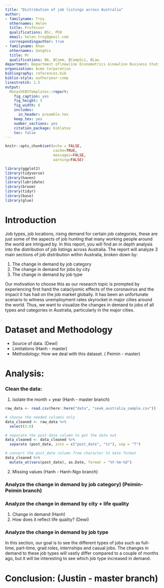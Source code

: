 ```yaml
---
title: "Distribution of job listings across Australia"
author:
- familyname: Troy
  othernames: Helen
  title: Professor
  qualifications: BSc, PhD
  email: helen.troy@gmail.com
  correspondingauthor: true
- familyname: Khan
  othernames: Genghis
  title: Mr
  qualifications: BA, BComm, BCompSci, BLaw
department: Department of\newline Econometrics &\newline Business Statistics
organization: Acme Corporation
bibliography: references.bib
biblio-style: authoryear-comp
linestretch: 1.5
output:
  MonashEBSTemplates::report:
    fig_caption: yes
    fig_height: 5
    fig_width: 8
    includes:
      in_header: preamble.tex
    keep_tex: yes
    number_sections: yes
    citation_package: biblatex
    toc: false
---
```


```r
knitr::opts_chunk$set(echo = FALSE, 
                      cache=TRUE, 
                      messages=FALSE, 
                      warning=FALSE)
```

```r
library(ggplot2)
library(tidyverse)
library(haven)
library(lubridate)
library(broom)
library(tidyr)
library(base)
library(glue)
```


# Introduction 

Job types, job locations, rising demand for certain job categories, these are just some of the aspects of job hunting that many working people around the world are intrigued by. In this report, you will find an in depth analysis into the distribution of job listings across Australia. The report will analyze 3 main sections of job distribution within Australia, broken down by:

1) The change in demand by job category
2) The change in demand for jobs by city
3) The change in demand by job type

Our motivation to choose this as our research topic is prompted by experiencing first hand the cataclysmic effects of the coronavirus and the impact it has had on the job market globally. It has been an unfortunate scenario to witness unemployment rates skyrocket in major cities around the world. Thus, we want to visualize the changes in demand to jobs of all types and categories in Australia, particularly in the major cities.

# Dataset and Methodology
- Source of data. (Dewi)  
- Limitations (Hanh - master)  
- Methodology: How we deal with this dataset. ( Peimin - master)  

# Analysis:
### Clean the data: 
1. isolate the month + year (Hanh - master branch)  
```r
raw_data <- read.csv(here::here("data", "seek_australia_sample.csv"))
```

```r
# choose the needed columns only
data_cleaned <- raw_data %>%
  select(3:9)

# separate the post-date column to get the date out
data_cleaned <- data_cleaned %>%
  separate (post_date, into = c("post_date", "tz"), sep = "T")

# convert the post_date column from character to date format
data_cleaned %>%
  mutate_at(vars(post_date), as.Date, format = "%Y-%m-%d")
```

2. Missing values  (Hanh - Hanh-Ngo branch)  

### Analyze the change in demand by job category) (Peimin-Peimin branch)


### Analyze the change in demand by city + life quality  
1. Change in demand (Hanh)    
2. How does it reflect life quality? (Dewi)

### Analyze the change in demand by job type

In this section, our goal is to see the different types of jobs such as full-time, part-time, grad roles, internships and casual jobs. The changes in demand to these job types will vastly differ compared to a couple of months ago, but it will be interesting to see which job type increased in demand.

# Conclusion: (Justin - master branch)




